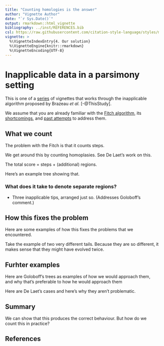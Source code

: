 ```yaml
---
title: "Counting homologies is the answer"
author: "Vignette Author"
date: "`r Sys.Date()`"
output: rmarkdown::html_vignette
bibliography: ../inst/REFERENCES.bib
csl: https://raw.githubusercontent.com/citation-style-language/styles/master/apa-old-doi-prefix.csl
vignette: >
  %\VignetteIndexEntry{4. Our solution}
  %\VignetteEngine{knitr::rmarkdown}
  %\VignetteEncoding{UTF-8}
---
```


# Inapplicable data in a parsimony setting

This is one of a [series](Index.html) of vignettes that works through the inapplicable algorithm proposed by Brazeau _et al._ [-@ThisStudy].

We assume that you are already familiar with the [Fitch algorithm](Fitch.html),
its [shortcomings](Problems.html), and [past attempts](FailedSolutions.html)
to address them.

## What we count
The problem with the Fitch is that it counts steps.

We get around this by counting homoplasies.
See De Laet's work on this.

The total score = steps + (additional) regions.

Here's an example tree showing that.

### What does it take to denote separate regions?
- Three inapplicable tips, arranged just so.
(Addresses Goloboff's comment.)

## How this fixes the problem

Here are some examples of how this fixes the problems that we encountered.

Take the example of two very different tails.  Because they are so different,
it makes sense that they might have evolved twice.


## Furhter examples

Here are Goloboff's trees as examples of how we would approach them, and why that's preferable to how he would approach them

Here are De Laet's cases and here's why they aren't problematic.


## Summary

We can show that this produces the correct behaviour.  But how do we count this in practice?

## References
